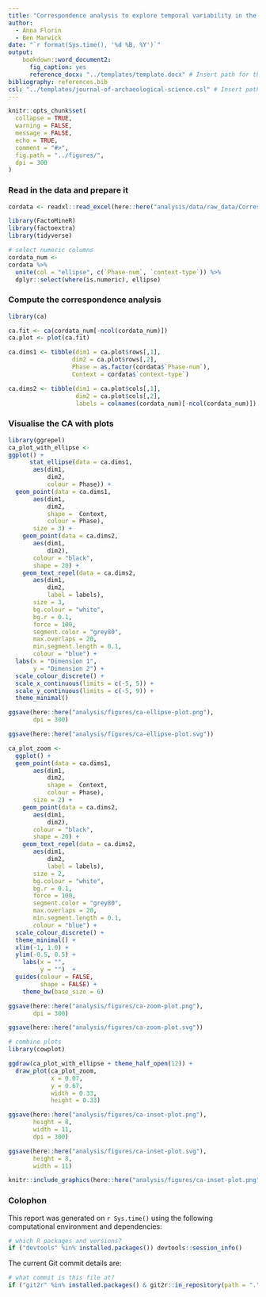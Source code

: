 ```yaml
---
title: "Correspondence analysis to explore temporal variability in the Madjedbebe plant macrofossil assemblage"
author:
  - Anna Florin
  - Ben Marwick
date: "`r format(Sys.time(), '%d %B, %Y')`"
output: 
    bookdown::word_document2:
      fig_caption: yes
      reference_docx: "../templates/template.docx" # Insert path for the DOCX file
bibliography: references.bib
csl: "../templates/journal-of-archaeological-science.csl" # Insert path for the bib-style
---
```


<!-- The following code chunk defines some general settings how code chunks should behave. -->

```r
knitr::opts_chunk$set(
  collapse = TRUE,
  warning = FALSE,
  message = FALSE,
  echo = TRUE,
  comment = "#>",
  fig.path = "../figures/",
  dpi = 300
)
```

<!-- The actual document text starts here: -->

### Read in the data and prepare it

```r
cordata <- readxl::read_excel(here::here("analysis/data/raw_data/Correspondence Analysis.xlsx"))

library(FactoMineR)
library(factoextra)
library(tidyverse)

# select numeric columns
cordata_num <- 
cordata %>% 
  unite(col = "ellipse", c(`Phase-num`, `context-type`)) %>% 
  dplyr::select(where(is.numeric), ellipse)

```

### Compute the correspondence analysis

```r
library(ca)

ca.fit <- ca(cordata_num[-ncol(cordata_num)])
ca.plot <- plot(ca.fit)

ca.dims1 <- tibble(dim1 = ca.plot$rows[,1], 
                  dim2 = ca.plot$rows[,2],
                  Phase = as.factor(cordata$`Phase-num`),
                  Context = cordata$`context-type`)

ca.dims2 <- tibble(dim1 = ca.plot$cols[,1], 
                   dim2 = ca.plot$cols[,2],
                   labels = colnames(cordata_num)[-ncol(cordata_num)])
```

### Visualise the CA with plots

```r
library(ggrepel)
ca_plot_with_ellipse <- 
ggplot() +
      stat_ellipse(data = ca.dims1,
       aes(dim1,
           dim2,
           colour = Phase)) +
  geom_point(data = ca.dims1,
       aes(dim1,
           dim2,
           shape =  Context,
           colour = Phase),
       size = 3) +
    geom_point(data = ca.dims2,
       aes(dim1,
           dim2),
       colour = "black",
       shape = 20) +
    geom_text_repel(data = ca.dims2,
       aes(dim1,
           dim2,
           label = labels),
       size = 3,
       bg.colour = "white",
       bg.r = 0.1,
       force = 100,
       segment.color = "grey80",
       max.overlaps = 20,
       min.segment.length = 0.1,
       colour = "blue") +
  labs(x = "Dimension 1",
       y = "Dimension 2") +
  scale_colour_discrete() +
  scale_x_continuous(limits = c(-5, 5)) +
  scale_y_continuous(limits = c(-5, 9)) +
  theme_minimal()

ggsave(here::here("analysis/figures/ca-ellipse-plot.png"),
       dpi = 300)

ggsave(here::here("analysis/figures/ca-ellipse-plot.svg"))
```


```r

ca_plot_zoom <- 
  ggplot() +
  geom_point(data = ca.dims1,
       aes(dim1,
           dim2,
           shape =  Context,
           colour = Phase),
       size = 2) +
    geom_point(data = ca.dims2,
       aes(dim1,
           dim2),
       colour = "black",
       shape = 20) +
    geom_text_repel(data = ca.dims2,
       aes(dim1,
           dim2,
           label = labels),
       size = 2,
       bg.colour = "white",
       bg.r = 0.1,
       force = 100,
       segment.color = "grey80",
       max.overlaps = 20,
       min.segment.length = 0.1,
       colour = "blue") +
  scale_colour_discrete() +
  theme_minimal() +
  xlim(-1, 1.0) + 
  ylim(-0.5, 0.5) +
    labs(x = "",
         y = "")  +
  guides(colour = FALSE,
         shape = FALSE) +
    theme_bw(base_size = 6)

ggsave(here::here("analysis/figures/ca-zoom-plot.png"),
       dpi = 300)

ggsave(here::here("analysis/figures/ca-zoom-plot.svg"))
```


```r
# combine plots
library(cowplot)

ggdraw(ca_plot_with_ellipse + theme_half_open(12)) +
  draw_plot(ca_plot_zoom, 
            x = 0.07, 
            y = 0.67, 
            width = 0.33, 
            height = 0.33) 

ggsave(here::here("analysis/figures/ca-inset-plot.png"),
       height = 8,
       width = 11,
       dpi = 300)

ggsave(here::here("analysis/figures/ca-inset-plot.svg"),
       height = 8,
       width = 11)

```


```r
knitr::include_graphics(here::here("analysis/figures/ca-inset-plot.png"))

```



\newpage

### Colophon

This report was generated on `r Sys.time()` using the following computational environment and dependencies: 

```r
# which R packages and versions?
if ("devtools" %in% installed.packages()) devtools::session_info()
```

The current Git commit details are:

```r
# what commit is this file at? 
if ("git2r" %in% installed.packages() & git2r::in_repository(path = ".")) git2r::repository(here::here())  
```
